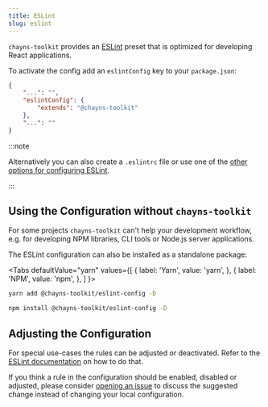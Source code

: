 ---
title: ESLint
slug: eslint
---


`chayns-toolkit` provides an [ESLint](https://eslint.org/) preset that is
optimized for developing React applications.

To activate the config add an `eslintConfig` key to your `package.json`:

```json {3,4,5} title="/package.json"
{
	"...": "",
	"eslintConfig": {
		"extends": "@chayns-toolkit"
	},
	"...": ""
}
```

:::note

Alternatively you can also create a `.eslintrc` file or use one of the
[other options for configuring ESLint](https://eslint.org/docs/user-guide/configuring#using-configuration-files-1).

:::

## Using the Configuration without `chayns-toolkit`

For some projects `chayns-toolkit` can't help your development workflow, e.g.
for developing NPM libraries, CLI tools or Node.js server applications.

The ESLint configuration can also be installed as a standalone package:

<Tabs
  defaultValue="yarn"
  values={[
    { label: 'Yarn', value: 'yarn', },
    { label: 'NPM', value: 'npm', },
  ]
}>
<TabItem value="yarn">

```bash
yarn add @chayns-toolkit/eslint-config -D
```

</TabItem>
<TabItem value="npm">

```bash
npm install @chayns-toolkit/eslint-config -D
```

</TabItem>
</Tabs>

## Adjusting the Configuration

For special use-cases the rules can be adjusted or deactivated. Refer to the
[ESLint documentation](https://eslint.org/docs/user-guide/configuring) on how to
do that.

If you think a rule in the configuration should be enabled, disabled or
adjusted, please consider
[opening an issue](https://github.com/TobitSoftware/chayns-toolkit/issues/new)
to discuss the suggested change instead of changing your local configuration.
